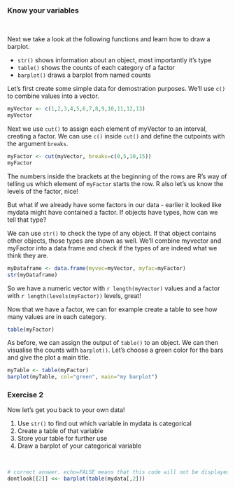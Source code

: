 ### Know your variables

<br>


Next we take a look at the following functions and learn how to draw a barplot. 


- `str()` shows information about an object, most importantly it's type
- `table()` shows the counts of each category of a factor
- `barplot()` draws a barplot from named counts

Let's first create some simple data for demostration purposes. We'll use `c()` to combine values into a vector.

```r
myVector <- c(1,2,3,4,5,6,7,8,9,10,11,12,13)
myVector
```

Next we use `cut()` to assign each element of myVector to an interval, creating a factor. We can use `c()` inside `cut()` and define the cutpoints with the argument `breaks`.

```r
myFactor <- cut(myVector, breaks=c(0,5,10,15))
myFactor
```

The numbers inside the brackets at the beginning of the rows are R's way of telling us which element of `myFactor` starts the row. R also let's us know the levels of the factor, nice!

But what if we already have some factors in our data - earlier it looked like mydata might have contained a factor. If objects have types, how can we tell that type?

We can use `str()` to check the type of any object. If that object contains other objects, those types are shown as well. We'll combine myvector and myFactor into a data frame and check if the types of are indeed what we think they are.

```r
myDataframe <- data.frame(myvec=myVector, myfac=myFactor)
str(myDataframe)
```

So we have a numeric vector with `r length(myVector)` values and a factor with `r length(levels(myFactor))` levels, great!  

Now that we have a factor, we can for example create a table to see how many values are in each category.

```r
table(myFactor)
```

As before, we can assign the output of `table()` to an object. We can then visualise the counts with `barplot()`. Let's choose a green color for the bars and give the plot a main title.

```r
myTable <- table(myFactor)
barplot(myTable, col="green", main="my barplot")
```

### Exercise 2

Now let's get you back to your own data!  

1. Use `str()` to find out which variable in mydata is categorical
2. Create a table of that variable
3. Store your table for further use
4. Draw a barplot of your categorical variable

<br>

```r
# correct answer. echo=FALSE means that this code will not be displayed.
dontlook[[2]] <<- barplot(table(mydata[,2]))
```